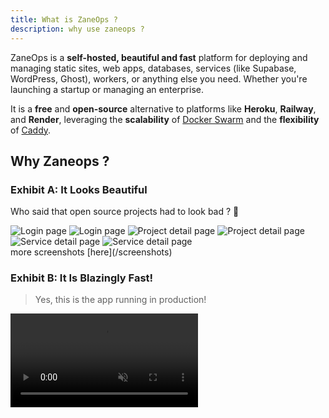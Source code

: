 ```yaml
---
title: What is ZaneOps ?
description: why use zaneops ?
---
```



ZaneOps is a **self-hosted, beautiful and fast** platform for deploying and managing static sites, web apps, databases, services (like Supabase, WordPress, Ghost), workers, or anything else you need. Whether you're launching a startup or managing an enterprise.  

It is a **free** and **open-source** alternative to platforms like **Heroku**, **Railway**, and **Render**, leveraging the **scalability** of [Docker Swarm](https://docs.docker.com/engine/swarm/) and the **flexibility** of [Caddy](https://caddyserver.com/).  

## Why Zaneops ?

### Exhibit A: It Looks Beautiful

Who said that open source projects had to look bad ? 👀

<img className="block dark:hidden" src="https://assets.zaneops.dev/images/login-light.png" alt="Login page" />
<img className="!hidden dark:!block" src="https://assets.zaneops.dev/images/login-dark.png" alt="Login page" />

<img className="block dark:hidden" src="https://assets.zaneops.dev/images/project-detail-light.png" alt="Project detail page" />
<img className="!hidden dark:!block" src="https://assets.zaneops.dev/images/project-detail-dark.png" alt="Project detail page" />

<img className="block dark:hidden" src="https://assets.zaneops.dev/images/service-detail-light.png" alt="Service detail page" />
<img className="!hidden dark:!block" src="https://assets.zaneops.dev/images/service-detail-dark.png" alt="Service detail page" />


<Aside type="note" title="And more...">
more screenshots [here](/screenshots)
</Aside>



### Exhibit B: It Is Blazingly Fast!  

> Yes, this is the app running in production!

<video src="https://assets.zaneops.dev/videos/zaneops-is-fast.mp4" alt="" muted controls />

### Exhibit C: Packed with Features  

ZaneOps is loaded with powerful features:


<CardGrid >
    <Card title="Zero-Downtime Deployments">
        Deploying a new version doesn’t require stopping the old one,
        ensuring uninterrupted uptime.
    </Card>
    <Card title="Preview environments">
        Create preview deployments from Gitlab and GitHub repositories. Test & Preview your features before sending them to production.
        Either trigger them from API or from a pull request.
    </Card>
    <Card title="Free SSL Certificates">
        Every domain-custom or auto-generated gets a free SSL certificate that is automatically renewed on expiration.
    </Card>
    
    <Card title="Automatic Git deploys">
        ZaneOps can deploy your app everytime you do a push to your repository, 
        reducing the need to do manual CD.
    </Card>
        <Card title="Magic File Mounts"> 
        Override the content of any file inside your services using
        [configuration files](/knowledge-base/config-files).
    </Card>
    <Card title="HTTP Logs"> 
        You can [view and analyze](/screenshots#http-logs-page)
        all HTTP requests made to your service over time.
    </Card>
    <Card title="Built-in Monitoring"> 
        Automatic **health checks**, detailed **metrics**, and real-time **logs**
        for each service and deployment.
    </Card>
    <Card title="Advanced URL Support"> 
        Supports **wildcard URLs**, multiple services sharing the same domain
        (e.g., frontend on `domain.com/` and API on `domain.com/api`),
        **URL redirections** (permanent, temporary), and multiple URLs per service.
    </Card>
    <Card title="Git-Like Configuration System"> 
        [Review and validate](/screenshots#changes-modal) changes before deploying new versions.
    </Card>
    <Card title="Deployment Webhooks"> 
        Easily set up [CI/CD workflows](/tutorials/react-router/#setting-up-continuous-deployment).
    </Card>
    <Card title="Resource Limits"> 
        Set **maximum memory (RAM) and CPU usage** per service.
    </Card>
    <Card title="Flexible Volume Management"> 
        Attach as many volumes as needed and/or bind **them to local paths**.
    </Card>

    <Card title="Easy Environment Variable Management"> 
        Manage your [environment variables](/screenshots#service-environment-variables-page),
        export them as a `.env` file, or import them easily.
    </Card>
    <Card title="Flexible environments Management">
        Create and clone [environments](/knowledge-base/environments) from any other environment, 
        you can even choose to deploy automatically when you clone an env. it just works !
    </Card>
</CardGrid>